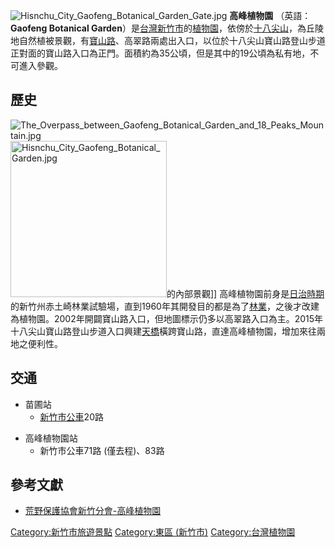 [[File:Hisnchu_City_Gaofeng_Botanical_Garden_Gate.jpg|thumb]]
'''高峰植物園''' （英語：'''Gaofeng Botanical Garden'''）是[[台灣|台灣]][[新竹市|新竹市]]的[[植物園|植物園]]，依傍於[[十八尖山|十八尖山]]，為丘陵地自然植被景觀，有[[寶山路_(新竹市)|寶山路]]、高翠路兩處出入口，以位於十八尖山寶山路登山步道正對面的寶山路入口為正門。面積約為35公頃，但是其中的19公頃為私有地，不可進入參觀。


==歷史==
[[File:The_Overpass_between_Gaofeng_Botanical_Garden_and_18_Peaks_Mountain.jpg|thumb]]
[[File:Hisnchu_City_Gaofeng_Botanical_Garden.jpg|250px]]的內部景觀]]
高峰植物園前身是[[台灣日治時期|日治時期]]的新竹州赤土崎林業試驗場，直到1960年其開發目的都是為了[[林業|林業]]，之後才改建為植物園。2002年開闢寶山路入口，但地圖標示仍多以高翠路入口為主。2015年十八尖山寶山路登山步道入口興建[[天橋|天橋]]橫跨寶山路，直達高峰植物園，增加來往兩地之便利性。


==交通==
*苗圃站
**[[新竹市公車|新竹市公車]]20路

*高峰植物園站
**新竹市公車71路 (僅去程)、83路

==參考文獻==
*[http://sowhc.sow.org.tw/html/observation/gao-fong/gao-fong.htm 荒野保護協會新竹分會-高峰植物園]

{{stub}}


{{commons category|Gaofeng Botanical Garden}}
[[Category:新竹市旅遊景點|Category:新竹市旅遊景點]]
[[Category:東區_(新竹市)|Category:東區 (新竹市)]]
[[Category:台灣植物園|Category:台灣植物園]]